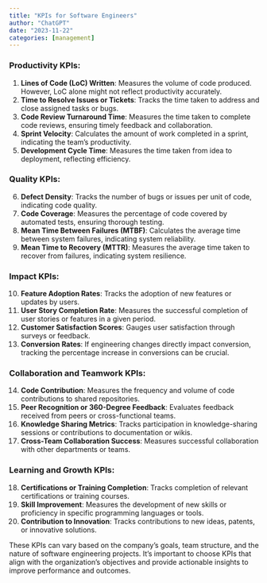```yaml
---
title: "KPIs for Software Engineers"
author: "ChatGPT"
date: "2023-11-22"
categories: [management]
---
```


### Productivity KPIs:
1. **Lines of Code (LoC) Written**: Measures the volume of code produced. However, LoC alone might not reflect productivity accurately.
2. **Time to Resolve Issues or Tickets**: Tracks the time taken to address and close assigned tasks or bugs.
3. **Code Review Turnaround Time**: Measures the time taken to complete code reviews, ensuring timely feedback and collaboration.
4. **Sprint Velocity**: Calculates the amount of work completed in a sprint, indicating the team's productivity.
5. **Development Cycle Time**: Measures the time taken from idea to deployment, reflecting efficiency.

### Quality KPIs:
6. **Defect Density**: Tracks the number of bugs or issues per unit of code, indicating code quality.
7. **Code Coverage**: Measures the percentage of code covered by automated tests, ensuring thorough testing.
8. **Mean Time Between Failures (MTBF)**: Calculates the average time between system failures, indicating system reliability.
9. **Mean Time to Recovery (MTTR)**: Measures the average time taken to recover from failures, indicating system resilience.

### Impact KPIs:
10. **Feature Adoption Rates**: Tracks the adoption of new features or updates by users.
11. **User Story Completion Rate**: Measures the successful completion of user stories or features in a given period.
12. **Customer Satisfaction Scores**: Gauges user satisfaction through surveys or feedback.
13. **Conversion Rates**: If engineering changes directly impact conversion, tracking the percentage increase in conversions can be crucial.

### Collaboration and Teamwork KPIs:
14. **Code Contribution**: Measures the frequency and volume of code contributions to shared repositories.
15. **Peer Recognition or 360-Degree Feedback**: Evaluates feedback received from peers or cross-functional teams.
16. **Knowledge Sharing Metrics**: Tracks participation in knowledge-sharing sessions or contributions to documentation or wikis.
17. **Cross-Team Collaboration Success**: Measures successful collaboration with other departments or teams.

### Learning and Growth KPIs:
18. **Certifications or Training Completion**: Tracks completion of relevant certifications or training courses.
19. **Skill Improvement**: Measures the development of new skills or proficiency in specific programming languages or tools.
20. **Contribution to Innovation**: Tracks contributions to new ideas, patents, or innovative solutions.

These KPIs can vary based on the company's goals, team structure, and the nature of software engineering projects. It's important to choose KPIs that align with the organization's objectives and provide actionable insights to improve performance and outcomes.